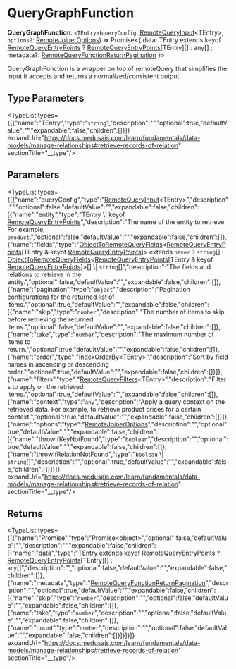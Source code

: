 
# QueryGraphFunction

 **QueryGraphFunction**: `<TEntry>`(`queryConfig`: [RemoteQueryInput](../types.ModulesSdkTypes.RemoteQueryInput/page.mdx)&#60;TEntry&#62;, `options?`: [RemoteJoinerOptions](../../../interfaces/types.RemoteJoinerOptions/page.mdx)) => Promise&#60;&#123; data: TEntry extends keyof [RemoteQueryEntryPoints](../../interfaces/types.ModulesSdkTypes.RemoteQueryEntryPoints/page.mdx) ? [RemoteQueryEntryPoints](../../interfaces/types.ModulesSdkTypes.RemoteQueryEntryPoints/page.mdx)[TEntry][] : any[] ; metadata?: [RemoteQueryFunctionReturnPagination](../types.ModulesSdkTypes.RemoteQueryFunctionReturnPagination/page.mdx)  &#125;&#62;

QueryGraphFunction is a wrapper on top of remoteQuery
that simplifies the input it accepts and returns
a normalized/consistent output.

## Type Parameters

<TypeList types={[{"name":"TEntry","type":"`string`","description":"","optional":true,"defaultValue":"","expandable":false,"children":[]}]} expandUrl="https://docs.medusajs.com/learn/fundamentals/data-models/manage-relationships#retrieve-records-of-relation" sectionTitle="__type"/>

## Parameters

<TypeList types={[{"name":"queryConfig","type":"[RemoteQueryInput](../types.ModulesSdkTypes.RemoteQueryInput/page.mdx)&#60;TEntry&#62;","description":"","optional":false,"defaultValue":"","expandable":false,"children":[{"name":"entity","type":"TEntry \\| keyof [RemoteQueryEntryPoints](../../interfaces/types.ModulesSdkTypes.RemoteQueryEntryPoints/page.mdx)","description":"The name of the entity to retrieve. For example, `product`.","optional":false,"defaultValue":"","expandable":false,"children":[]},{"name":"fields","type":"[ObjectToRemoteQueryFields](../../../types/types.ObjectToRemoteQueryFields/page.mdx)&#60;[RemoteQueryEntryPoints](../../interfaces/types.ModulesSdkTypes.RemoteQueryEntryPoints/page.mdx)[TEntry & keyof [RemoteQueryEntryPoints](../../interfaces/types.ModulesSdkTypes.RemoteQueryEntryPoints/page.mdx)]&#62; extends `never` ? `string`[] : [ObjectToRemoteQueryFields](../../../types/types.ObjectToRemoteQueryFields/page.mdx)&#60;[RemoteQueryEntryPoints](../../interfaces/types.ModulesSdkTypes.RemoteQueryEntryPoints/page.mdx)[TEntry & keyof [RemoteQueryEntryPoints](../../interfaces/types.ModulesSdkTypes.RemoteQueryEntryPoints/page.mdx)]&#62;[] \\| `string`[]","description":"The fields and relations to retrieve in the entity.","optional":false,"defaultValue":"","expandable":false,"children":[]},{"name":"pagination","type":"`object`","description":"Pagination configurations for the returned list of items.","optional":true,"defaultValue":"","expandable":false,"children":[{"name":"skip","type":"`number`","description":"The number of items to skip before retrieving the returned items.","optional":false,"defaultValue":"","expandable":false,"children":[]},{"name":"take","type":"`number`","description":"The maximum number of items to return.","optional":true,"defaultValue":"","expandable":false,"children":[]},{"name":"order","type":"[IndexOrderBy](../../../IndexTypes/types/types.IndexTypes.IndexOrderBy/page.mdx)&#60;TEntry&#62;","description":"Sort by field names in ascending or descending order.","optional":true,"defaultValue":"","expandable":false,"children":[]}]},{"name":"filters","type":"[RemoteQueryFilters](../types.ModulesSdkTypes.RemoteQueryFilters/page.mdx)&#60;TEntry&#62;","description":"Filters to apply on the retrieved items.","optional":true,"defaultValue":"","expandable":false,"children":[]},{"name":"context","type":"`any`","description":"Apply a query context on the retrieved data. For example, to retrieve product prices for a certain context.","optional":true,"defaultValue":"","expandable":false,"children":[]}]},{"name":"options","type":"[RemoteJoinerOptions](../../../interfaces/types.RemoteJoinerOptions/page.mdx)","description":"","optional":true,"defaultValue":"","expandable":false,"children":[{"name":"throwIfKeyNotFound","type":"`boolean`","description":"","optional":true,"defaultValue":"","expandable":false,"children":[]},{"name":"throwIfRelationNotFound","type":"`boolean` \\| `string`[]","description":"","optional":true,"defaultValue":"","expandable":false,"children":[]}]}]} expandUrl="https://docs.medusajs.com/learn/fundamentals/data-models/manage-relationships#retrieve-records-of-relation" sectionTitle="__type"/>

## Returns

<TypeList types={[{"name":"Promise","type":"Promise&#60;object&#62;","optional":false,"defaultValue":"","description":"","expandable":false,"children":[{"name":"data","type":"TEntry extends keyof [RemoteQueryEntryPoints](../../interfaces/types.ModulesSdkTypes.RemoteQueryEntryPoints/page.mdx) ? [RemoteQueryEntryPoints](../../interfaces/types.ModulesSdkTypes.RemoteQueryEntryPoints/page.mdx)[TEntry][] : `any`[]","description":"","optional":false,"defaultValue":"","expandable":false,"children":[]},{"name":"metadata","type":"[RemoteQueryFunctionReturnPagination](../types.ModulesSdkTypes.RemoteQueryFunctionReturnPagination/page.mdx)","description":"","optional":true,"defaultValue":"","expandable":false,"children":[{"name":"skip","type":"`number`","description":"","optional":false,"defaultValue":"","expandable":false,"children":[]},{"name":"take","type":"`number`","description":"","optional":false,"defaultValue":"","expandable":false,"children":[]},{"name":"count","type":"`number`","description":"","optional":false,"defaultValue":"","expandable":false,"children":[]}]}]}]} expandUrl="https://docs.medusajs.com/learn/fundamentals/data-models/manage-relationships#retrieve-records-of-relation" sectionTitle="__type"/>
